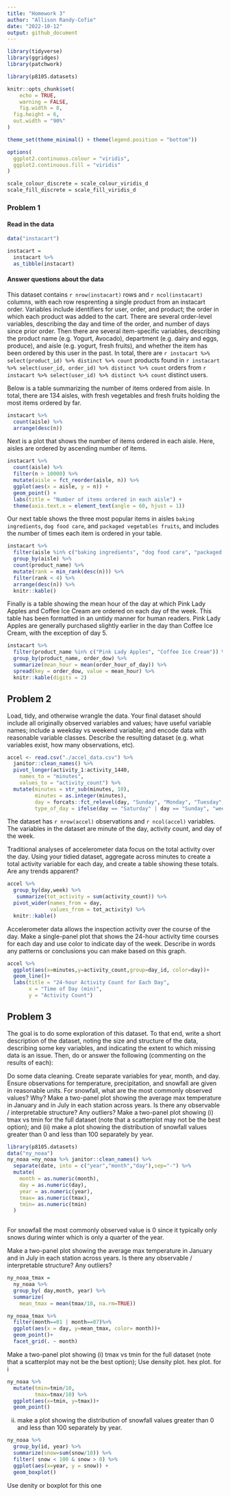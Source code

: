 ```yaml
---
title: "Homework 3"
author: "Allison Randy-Cofie"
date: "2022-10-12"
output: github_document
---
```


```r
library(tidyverse)
library(ggridges)
library(patchwork)

library(p8105.datasets)

knitr::opts_chunk$set(
	echo = TRUE,
	warning = FALSE,
	fig.width = 8, 
  fig.height = 6,
  out.width = "90%"
)

theme_set(theme_minimal() + theme(legend.position = "bottom"))

options(
  ggplot2.continuous.colour = "viridis",
  ggplot2.continuous.fill = "viridis"
)

scale_colour_discrete = scale_colour_viridis_d
scale_fill_discrete = scale_fill_viridis_d
```


### Problem 1

#### Read in the data

```r
data("instacart")

instacart = 
  instacart %>% 
  as_tibble(instacart)
```

#### Answer questions about the data

This dataset contains `r nrow(instacart)` rows and `r ncol(instacart)` columns, with each row resprenting a single product from an instacart order. Variables include identifiers for user, order, and product; the order in which each product was added to the cart. There are several order-level variables, describing the day and time of the order, and number of days since prior order. Then there are several item-specific variables, describing the product name (e.g. Yogurt, Avocado), department (e.g. dairy and eggs, produce), and aisle (e.g. yogurt, fresh fruits), and whether the item has been ordered by this user in the past. In total, there are `r instacart %>% select(product_id) %>% distinct %>% count` products found in `r instacart %>% select(user_id, order_id) %>% distinct %>% count` orders from `r instacart %>% select(user_id) %>% distinct %>% count` distinct users.

Below is a table summarizing the number of items ordered from aisle. In total, there are 134 aisles, with fresh vegetables and fresh fruits holding the most items ordered by far.

```r
instacart %>% 
  count(aisle) %>% 
  arrange(desc(n))
```

Next is a plot that shows the number of items ordered in each aisle. Here, aisles are ordered by ascending number of items.

```r
instacart %>% 
  count(aisle) %>% 
  filter(n > 10000) %>% 
  mutate(aisle = fct_reorder(aisle, n)) %>% 
  ggplot(aes(x = aisle, y = n)) + 
  geom_point() + 
  labs(title = "Number of items ordered in each aisle") +
  theme(axis.text.x = element_text(angle = 60, hjust = 1))

```

Our next table shows the three most popular items in aisles `baking ingredients`, `dog food care`, and `packaged vegetables fruits`, and includes the number of times each item is ordered in your table.

```r
instacart %>% 
  filter(aisle %in% c("baking ingredients", "dog food care", "packaged vegetables fruits")) %>%
  group_by(aisle) %>% 
  count(product_name) %>% 
  mutate(rank = min_rank(desc(n))) %>% 
  filter(rank < 4) %>% 
  arrange(desc(n)) %>%
  knitr::kable()
```

Finally is a table showing the mean hour of the day at which Pink Lady Apples and Coffee Ice Cream are ordered on each day of the week. This table has been formatted in an untidy manner for human readers. Pink Lady Apples are generally purchased slightly earlier in the day than Coffee Ice Cream, with the exception of day 5.

```r
instacart %>%
  filter(product_name %in% c("Pink Lady Apples", "Coffee Ice Cream")) %>%
  group_by(product_name, order_dow) %>%
  summarize(mean_hour = mean(order_hour_of_day)) %>%
  spread(key = order_dow, value = mean_hour) %>%
  knitr::kable(digits = 2)
```



## Problem 2

Load, tidy, and otherwise wrangle the data. Your final dataset should include all originally observed variables and values; have useful variable names; include a weekday vs weekend variable; and encode data with reasonable variable classes. Describe the resulting dataset (e.g. what variables exist, how many observations, etc).
```r
accel <- read.csv("./accel_data.csv") %>% 
  janitor::clean_names() %>% 
  pivot_longer(activity_1:activity_1440,
    names_to = "minutes",
    values_to = "activity_count") %>% 
  mutate(minutes = str_sub(minutes, 10),
         minutes = as.integer(minutes),
         day = forcats::fct_relevel(day, "Sunday", "Monday", "Tuesday", "Wednesday", "Thursday", "Friday", "Saturday"),
         type_of_day = ifelse(day == "Saturday" | day == "Sunday", "weekend", "weekday"))
```
The dataset has `r nrow(accel)` observations and `r ncol(accel)` variables. The variables in the dataset are minute of the day, activity count, and day of the week.



Traditional analyses of accelerometer data focus on the total activity over the day. Using your tidied dataset, aggregate across minutes to create a total activity variable for each day, and create a table showing these totals. Are any trends apparent?
```r
accel %>% 
  group_by(day,week) %>% 
   summarize(tot_activity = sum(activity_count)) %>% 
  pivot_wider(names_from = day,
              values_from = tot_activity) %>% 
  knitr::kable()
```




Accelerometer data allows the inspection activity over the course of the day. Make a single-panel plot that shows the 24-hour activity time courses for each day and use color to indicate day of the week. Describe in words any patterns or conclusions you can make based on this graph.
```r
accel %>% 
  ggplot(aes(x=minutes,y=activity_count,group=day_id, color=day))+
  geom_line()+
  labs(title = "24-hour Activity Count for Each Day",
       x = "Time of Day (min)",
       y = "Activity Count")
```


## Problem 3
The goal is to do some exploration of this dataset. To that end, write a short description of the dataset, noting the size and structure of the data, describing some key variables, and indicating the extent to which missing data is an issue. Then, do or answer the following (commenting on the results of each):

Do some data cleaning. Create separate variables for year, month, and day. Ensure observations for temperature, precipitation, and snowfall are given in reasonable units. For snowfall, what are the most commonly observed values? Why?
Make a two-panel plot showing the average max temperature in January and in July in each station across years. Is there any observable / interpretable structure? Any outliers?
Make a two-panel plot showing (i) tmax vs tmin for the full dataset (note that a scatterplot may not be the best option); and (ii) make a plot showing the distribution of snowfall values greater than 0 and less than 100 separately by year.


```r
library(p8105.datasets)
data("ny_noaa")
ny_noaa =ny_noaa %>% janitor::clean_names() %>% 
  separate(date, into = c("year","month","day"),sep="-") %>% 
  mutate(
    month = as.numeric(month),
    day = as.numeric(day),
    year = as.numeric(year),
    tmax= as.numeric(tmax),
    tmin= as.numeric(tmin)
  )
          
```

For snowfall the most commonly observed value is 0 since it typically only snows during winter which is only a quarter of the year.



Make a two-panel plot showing the average max temperature in January and in July in each station across years. Is there any observable / interpretable structure? Any outliers?

```r
ny_noaa_tmax = 
  ny_noaa %>% 
  group_by( day,month, year) %>% 
  summarize(
    mean_tmax = mean(tmax/10, na.rm=TRUE))
```

```r
ny_noaa_tmax %>% 
  filter(month==01 | month==07)%>% 
  ggplot(aes(x = day, y=mean_tmax, color= month))+
  geom_point()+
  facet_grid(. ~ month)
```


Make a two-panel plot showing (i) tmax vs tmin for the full dataset (note that a scatterplot may not be the best option); 
Use density plot. hex plot. for i

```r
ny_noaa %>% 
  mutate(tmin=tmin/10,
         tmax=tmax/10) %>% 
  ggplot(aes(x=tmin, y=tmax))+
  geom_point()
```


ii) make a plot showing the distribution of snowfall values greater than 0 and less than 100 separately by year.
```r
ny_noaa %>% 
  group_by(id, year) %>% 
  summarize(snow=sum(snow/10)) %>% 
  filter( snow < 100 & snow > 0) %>% 
  ggplot(aes(x=year, y = snow)) +
  geom_boxplot()
```

Use denity or boxplot for this one